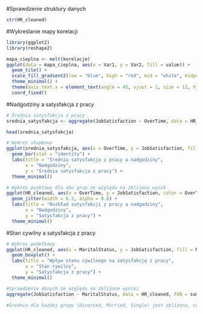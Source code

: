 #Sprawdzenie struktury danych
```r
str(HR_cleaned)
```

#Wykreślanie mapy korelacji
```r
library(ggplot2)
library(reshape2)

mapa_cieplna <- melt(korelacje)
ggplot(data = mapa_cieplna, aes(x = Var1, y = Var2, fill = value)) +
  geom_tile() +
  scale_fill_gradient2(low = "blue", high = "red", mid = "white", midpoint = 0, limit = c(-1,1), space = "Lab", name="Korelacja") +
  theme_minimal() +
  theme(axis.text.x = element_text(angle = 45, vjust = 1, size = 12, hjust = 1)) +
  coord_fixed()
```

#Nadgodziny a satysfakcja z pracy
```r
# Średnia satysfakcja z pracy
srednia_satysfakcja <- aggregate(JobSatisfaction ~ OverTime, data = HR_cleaned, FUN = mean)

head(srednia_satysfakcja)
```
```r
# Wykres słupkowy
ggplot(srednia_satysfakcja, aes(x = OverTime, y = JobSatisfaction, fill = OverTime)) +
  geom_bar(stat = "identity") +
  labs(title = "Średnia satysfakcja z pracy a nadgodziny",
       x = "Nadgodziny",
       y = "Średnia satysfakcja z pracy") +
  theme_minimal()
```

```r
# Wykres punktowy dla obu grup ze względu na zbliżony wynik
ggplot(HR_cleaned, aes(x = OverTime, y = JobSatisfaction, color = OverTime)) +
  geom_jitter(width = 0.2, alpha = 0.6) +
  labs(title = "Rozkład satysfakcji z pracy a nadgodziny",
       x = "Nadgodziny",
       y = "Satysfakcja z pracy") +
  theme_minimal()
```

#Stan cywilny a satysfakcja z pracy
```r
# Wykres pudełkowy
ggplot(HR_cleaned, aes(x = MaritalStatus, y = JobSatisfaction, fill = MaritalStatus)) +
  geom_boxplot() +
  labs(title = "Wpływ stanu cywilnego na satysfakcję z pracy",
       x = "Stan cywilny",
       y = "Satysfakcja z pracy") +
  theme_minimal()
```

```r
#Sprawdzenie danych ze względu na zbliżone wyniki
aggregate(JobSatisfaction ~ MaritalStatus, data = HR_cleaned, FUN = summary)

#Średnia dla każdej grupy (Divorced, Married, Single) jest zbliżona, co wskazuje na to, że status cywilny nie ma wpływu na satysfakcję z pracy. Może to sugerować, że inne czynniki, takie jak wynagrodzenie, mają większe znaczenie.
```



